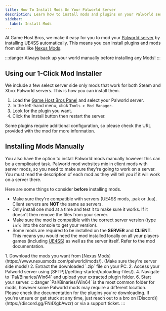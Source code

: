 ```yaml
---
title: How To Install Mods On Your Palworld Server
description: Learn how to install mods and plugins on your Palworld server.
sidebar:
  label: Install Mods
---
```


At Game Host Bros, we make it easy for you to mod your [Palworld server](https://www.gamehostbros.com/palworld-server-hosting/) by installing UE4SS automatically. This means you can install plugins and mods from sites like [Nexus Mods](https://www.nexusmods.com/palworld/mods/).

:::danger
Always back up your world manually before installing any Mods!
:::

## Using our 1-Click Mod Installer
We include a few select server side only mods that work for both Steam and Xbox Palworld servers. This is how you can install them.
<Steps>
1. Load the [Game Host Bros Panel](https://panel.gamehostbros.com/) and select your Palworld server.
2. In the left-hand menu, click `Tools > Mod Manager`.
3. Look for the plugin you want.
4. Click the Install button then restart the server.
</Steps>
Some plugins require additional configuration, so please check the URL provided with the mod for more information.

## Installing Mods Manually
You also have the option to install Palworld mods manually however this can be a complicated task. Palworld mod websites mix in client mods with server mods, so you need to make sure they're going to work on a server. You must read the description of each mod as they will tell you if it will work on a server there. 

Here are some things to consider **before** installing mods.
- Make sure they're compatible with servers (UE4SS mods, .pak or .lua). Client servers are **NOT** the same as servers.
- Only install one mod at a time and test it to make sure it works. If it doesn't then remove the files from your server.
- Make sure the mod is compatible with the correct server version (type `info` into the console to get your version).
- Some mods are required to be installed on the **SERVER** and **CLIENT**. This means you would need the mod installed locally on all your players games (including [UE4SS](https://github.com/UE4SS-RE/RE-UE4SS)) as well as the server itself. Refer to the mod documentation.
<Steps>
1. Download the mods you want from [Nexus Mods](https://www.nexusmods.com/palworld/mods/). (Make sure they're server side mods!)
2. Extract the downloaded `.zip` file on your PC.
2. Access your Palworld server using [SFTP](/getting-started/uploading-files/).
4. Navigate to `Pal/Binaries/Win64` and upload your extracted plugin folder.
6. Start your server.
</Steps>
:::danger
`Pal/Binaries/Win64` is the most common folder for mods, however some Palworld mods may require a different location. Please check the documentation for the plugins you're downloading. If you're unsure or get stuck at any time, just reach out to a bro on [Discord)](https://discord.gg/FN4XgbAwzr) or via a support ticket.
:::